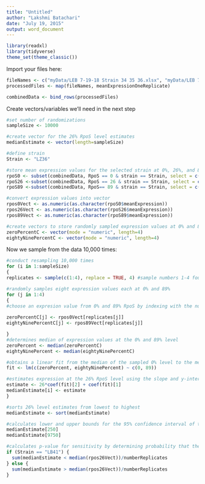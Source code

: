 ```yaml
---
title: "Untitled"
author: "Lakshmi Batachari"
date: "July 19, 2015"
output: word_document
---
```

```r
library(readxl)
library(tidyverse)
theme_set(theme_classic())
```

Import your files here:
```r

fileNames <- c("myData/LEB 7-19-18 Strain 34 35 36.xlsx", "myData/LEB 7-19-18 Strain 41 42 43.xlsx", "myData/LEB 7-20-18 Strain 34 35 36.xlsx", "myData/LEB 7-20-18 Strain 41 42 43.xlsx", "myData/LEB 7-25-18 Strain 41 42 43.xlsx", "myData/LEB 7-26-18 Strain 34 35 36.xlsx","myData/LEB 7-25-18 Strain 34 35 36 unsure about arabinose conc.xlsx")
processedFiles <- map(fileNames, meanExpressionOneReplicate)

combinedData <- bind_rows(processedFiles)
```

Create vectors/variables we'll need in the next step
```r
#set number of randomizations
sampleSize <- 10000

#create vector for the 26% RpoS level estimates
medianEstimate <- vector(length=sampleSize)

#define strain
Strain <- "LZ36"

#store mean expression values for the selected strain at 0%, 26%, and 89%
rpoS0 <- subset(combinedData, RpoS == 0 & strain == Strain, select = c(meanExpression))
rpoS26 <-subset(combinedData, RpoS == 26 & strain == Strain, select = c(meanExpression))
rpoS89 <-subset(combinedData, RpoS== 89 & strain == Strain, select = c(meanExpression))

#convert expression values into vector
rpos0Vect <- as.numeric(as.character(rpoS0$meanExpression))
rpos26Vect <- as.numeric(as.character(rpoS26$meanExpression))
rpos89Vect <- as.numeric(as.character(rpoS89$meanExpression))

#create vectors to store randomly sampled expression values at 0% and 89%
zeroPercentC <- vector(mode = "numeric", length=4)
eightyNinePercentC <- vector(mode = "numeric", length=4)
```


Now we sample from the data 10,000 times:
```r
#conduct resampling 10,000 times
for (i in 1:sampleSize) 
{
replicates <- sample(c(1:4), replace = TRUE, 4) #sample numbers 1-4 four times with replacement. This vector will be used to randomly pick an expression value from the vector containing all our of experimental values

#randomly samples eight expression values each at 0% and 89%
for (j in 1:4) 
{
#choose an expresion value from 0% and 89% RpoS by indexing with the number that was randomly sampled and stored in the vector 'replicates'
  
zeroPercentC[j] <- rpos0Vect[replicates[j]] 
eightyNinePercentC[j] <- rpos89Vect[replicates[j]] 

}
#determines median of expression values at the 0% and 89% level
zeroPercent <- median(zeroPercentC) 
eightyNinePercent <- median(eightyNinePercentC)

#obtains a linear fit from the median of the sampled 0% level to the median of the 89% level 
fit <- lm(c(zeroPercent, eightyNinePercent) ~ c(0, 89))

#estimates expression at the 26% RpoS level using the slope and y-intercept of the linear fit, stores estimates in vector
estimate <- 26*coef(fit)[2] + coef(fit)[1]
medianEstimate[i] <- estimate
}

#sorts 26% level estimates from lowest to highest
medianEstimate <- sort(medianEstimate)

#calculates lower and upper bounds for the 95% confidence interval of the expression at 26% RpoS 
medianEstimate[250]
medianEstimate[9750]

#calculates p-value for sensitivity by determining probability that the median 26% RpoS value will fall outside of the 95% confidence interval
if (Strain == "LB41") {
  sum(medianEstimate < median(rpos26Vect))/numberReplicates
} else {
  sum(medianEstimate > median(rpos26Vect))/numberReplicates
}

```

